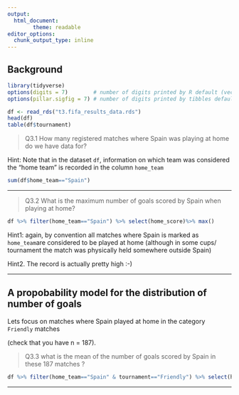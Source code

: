```yaml
---
output:
  html_document:
        theme: readable
editor_options: 
  chunk_output_type: inline
---
```



## Background

```r

library(tidyverse)
options(digits = 7)        # number of digits printed by R default (vectors, data.frames, lists)
options(pillar.sigfig = 7) # number of digits printed by tibbles default.

```

```r

df <- read_rds("t3.fifa_results_data.rds")
head(df)
table(df$tournament)

```

>Q3.1 How many registered matches where Spain was playing at home do we have data for?

Hint: Note that in the dataset `df`, information on which team was considered the "home team" is recorded in the column `home_team` 
```r
sum(df$home_team=="Spain")

```

---

>Q3.2 What is the maximum number of goals scored by Spain when playing at home?

```r
df %>% filter(home_team=="Spain") %>% select(home_score)%>% max()

```




Hint1: again, by convention all matches where Spain is marked as `home_team`are considered to be played at home (although in some cups/ tournament the match was physically held somewhere outside Spain)

Hint2. The record is actually pretty high :-)


---

## A propobability model for the distribution of number of goals

Lets focus on matches where Spain played at home in the category `Friendly` matches 

(check that you have n = 187). 

>Q3.3  what is the mean of the number of goals scored by Spain in these 187 matches ?

```r
df %>% filter(home_team=="Spain" & tournament=="Friendly") %>% select(home_score)%>% colMeans()
```

---
